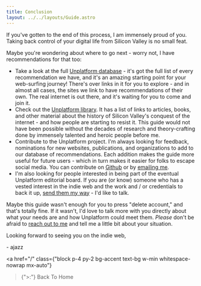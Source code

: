 ```yaml
---
title: Conclusion
layout: ../../layouts/Guide.astro
---
```


If you've gotten to the end of this process, I am immensely proud of you. Taking back control of your digital life from Silicon Valley is no small feat.

Maybe you're wondering about where to go next - worry not, I have recommendations for that too:

- Take a look at the full [Unplatform database](/database) - it's got the full list of every recommendation we have, and it's an amazing starting point for your web-surfing journey! There's over <TotalEntries/> links in it for you to explore - and in almost all cases, the sites we link to have recommendations of their own. The real internet is out there, and it's waiting for you to come and join it.
- Check out the [Unplatform library](/library). It has a list of links to articles, books, and other material about the history of Silicon Valley's conquest of the internet - and how people are starting to resist it. This guide would not have been possible without the decades of research and theory-crafting done by immensely talented and heroic people before me.
- Contribute to the Unplatform project. I'm always looking for feedback, nominations for new websites, publications, and organizations to add to our database of recommendations. Each addition makes the guide more useful for future users - which in turn makes it easier for folks to escape social media. You can contribute on <a href="https://github.com/alligatorjazz/unplatform">Github</a> or by [emailing me](mailto:unplatform@fromthesuperhighway.com).
- I'm also looking for people interested in being part of the eventual Unplatform editorial board. If you are (or know) someone who has a vested interest in the indie web and the work and / or credentials to back it up, [send them my way](mailto:unplatform@fromthesuperhighway.com) - I'd like to talk.

Maybe this guide wasn't enough for you to press "delete account," and that's totally fine. If it wasn't, I'd love to talk more with you directly about what your needs are and how Unplatform could meet them. *Please* don't be afraid to [reach out to me](mailto:unplatform@fromthesuperhighway.com) and tell me a little bit about your situation.

Looking forward to seeing you on the indie web,

\- ajazz

<a
	href="/"
	class={"block p-4 py-2 bg-accent text-bg w-min whitespace-nowrap mx-auto"}
>{">:"} Back To Home</a>